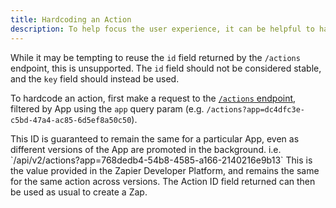 ```yaml
---
title: Hardcoding an Action
description: To help focus the user experience, it can be helpful to hardcode a certain Action to guide users in selecting the most appropriate action for their use-case.
---
```


<Warning>While it may be tempting to reuse the `id` field returned by the `/actions`
endpoint, this is unsupported. The `id` field should not be considered stable, and the `key` field should instead be used.</Warning>

To hardcode an action, first make a request to the [`/actions` endpoint](/partner-solutions/api-reference/actions/get-actions), filtered by App using the `app` query param (e.g.
`/actions?app=dc4dfc3e-c5bd-47a4-ac85-6d5ef8a50c50`).

<Steps>
  <Step title="Store the App ID">
    This ID is guaranteed to remain the same for a particular
App, even as different versions of the App are promoted in the background.
  </Step>
  <Step title="Look up the list of Actions by App ID">
    i.e.
`/api/v2/actions?app=768dedb4-54b8-4585-a166-2140216e9b13`
  </Step>
  <Step title="Filter for the Action required using the `key` field.">
    This is the value
provided in the Zapier Developer Platform, and remains the same for the same
action across versions. The Action ID field returned can then be used as usual to create a Zap.
  </Step>
</Steps>
